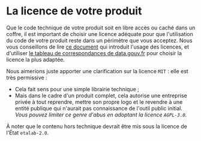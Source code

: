 # La licence de votre produit

Que le code technique de votre produit soit en libre accès ou caché dans un coffre, il est important de choisir une licence adéquate pour que l'utilisation du code de votre produit reste dans un périmètre que vous acceptez. Nous vous conseillons de lire [ce document](https://gd4h-prod.s3.fr-par.scw.cloud/gd4h-prod/api_gd4h/files/17_Fiche_17_Les_licences_DESIGN.pdf) qui introduit l'usage des licences, et d'utiliser [le tableau de correspondances de data.gouv.fr](https://www.data.gouv.fr/en/pages/legal/licences/) pour choisir la licence la plus adaptée.

Nous aimerions juste apporter une clarification sur la licence `MIT` : elle est très permissive :

- Cela fait sens pour une simple librairie technique ;
- Mais dans le cadre d'un produit complet, cela autorise une entreprise privée à tout reprendre, mettre son propre logo et le revendre à une entité publique qui n'aurait pas connaissance de l'outil public initial. _Vous pouvez limiter ce genre d'abus en adoptant la licence `AGPL-3.0`._

À noter que le contenu hors technique devrait être mis sous la licence de l'État `etalab-2.0`.
